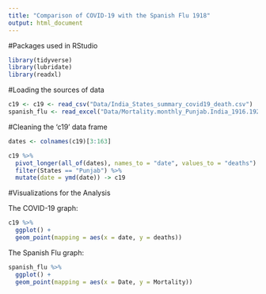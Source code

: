 ```yaml
---
title: "Comparison of COVID-19 with the Spanish Flu 1918"
output: html_document
---
```

#Packages used in RStudio

```r
library(tidyverse)
library(lubridate)
library(readxl)
```

#Loading the sources of data

```r
c19 <- c19 <- read_csv("Data/India_States_summary_covid19_death.csv")
spanish_flu <- read_excel("Data/Mortality.monthly_Punjab.India_1916.1921.xlsx", sheet = 2)
```

#Cleaning the 'c19' data frame

```r
dates <- colnames(c19)[3:163]
```

```r
c19 %>% 
  pivot_longer(all_of(dates), names_to = "date", values_to = "deaths") %>% 
  filter(States == "Punjab") %>% 
  mutate(date = ymd(date)) -> c19
```

#Visualizations for  the Analysis

The COVID-19 graph:

```r
c19 %>% 
  ggplot() +
  geom_point(mapping = aes(x = date, y = deaths))
```

The Spanish Flu graph: 

```r
spanish_flu %>% 
  ggplot() +
  geom_point(mapping = aes(x = Date, y = Mortality))
```